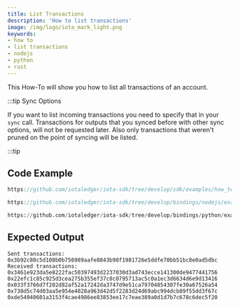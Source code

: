 ```yaml
---
title: List Transactions
description: 'How to list transactions'
image: /img/logo/iota_mark_light.png
keywords:
- how to
- list transactions
- nodejs
- python
- rust
---
```



This How-To will show you how to list all transactions of an account.

:::tip Sync Options

If you want to list incoming transactions you need to specify that in your `sync` call. 
Transactions for outputs that you synced before with other sync options, will not be requested later.
Also only transactions that weren't pruned on the point of syncing will be listed.

:::tip

## Code Example

<Tabs groupId="language">
<TabItem value="rust" label="Rust">

```rust reference
https://github.com/iotaledger/iota-sdk/tree/develop/sdk/examples/how_tos/accounts_and_addresses/list_transactions.rs
```

</TabItem>
<TabItem value="nodejs" label="Nodejs">

```typescript reference
https://github.com/iotaledger/iota-sdk/tree/develop/bindings/nodejs/examples/how_tos/accounts_and_addresses/list-transactions.ts
```

</TabItem>
<TabItem value="python" label="Python">

```python reference
https://github.com/iotaledger/iota-sdk/tree/develop/bindings/python/examples/how_tos/accounts_and_addresses/list_transactions.py
```

</TabItem>
</Tabs>

## Expected Output

```plaintext
Sent transactions:
0x3b92c80c5d108b0b756989aafe8843b98f1981726e5ddfe70bb51bc8e0ad5dbc
Received transactions:
0x3461e923da5e8222fac50397493d2237030d3ad743ecce141300de9477441756
0x22efc1c85c925d3cea275b355ef37c8c0795713ac5c0a1ec3d6634d6e9d13416
0x033f3766d7f202d82af52a17242da3747d9e51ca79704854307fe30a67526a54
0x738d5c74d03aa5e954e4028a963d42d5f2283d24d69abc994dcb89f55dd3f67c
0xde54940601a3153f4cae4986ee83853ee17c7eae389a0d1d7b7c678c6dec5f20
```

